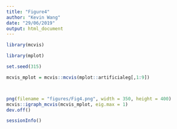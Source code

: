 ```yaml
---
title: "Figure4"
author: "Kevin Wang"
date: "29/06/2019"
output: html_document
---
```


```r
library(mcvis)
```


```r
library(mplot)

set.seed(315)

mcvis_mplot = mcvis::mcvis(mplot::artificialeg[,1:9])



png(filename = "figures/Fig4.png", width = 350, height = 400)
mcvis::igraph_mcvis(mcvis_mplot, eig.max = 1)
dev.off()
```

```r
sessionInfo()
```

